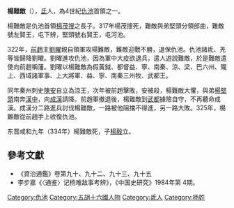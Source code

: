 '''楊難敵'''（{{bd|?||334年||}}），[[氐|氐]]人，為4世紀[[仇池|仇池]]首領之一。

楊難敵是仇池首領[[楊茂搜|楊茂搜]]之長子。317年楊茂搜死，難敵與弟堅頭分領部曲，難敵號左賢王，屯下辨，堅頭號右賢王，屯河池。

322年，[[前趙|前趙]]主[[劉曜|劉曜]]親自領軍攻楊難敵，難敵迎戰不勝，退保仇池。仇池諸氐、羌等皆歸降劉曜。劉曜進攻仇池，因為軍中大疫欲退兵，遣人遊說難敵，於是難敵遣使向前趙稱藩。劉曜以楊難敵為假黃鉞、都督益、寧、南秦、涼、梁、巴六州、隴上、西域諸軍事、上大將軍、益、寧、南秦三州牧、武都王。

同年秦州刺史[[陈安_(晋朝)|陳安]]自立為涼王，次年被前趙擊敗，安被殺，楊難敵大懼，與弟[[楊堅頭|楊堅頭]]南奔[[漢中|漢中]]，向[[成漢|成漢]]請降。前趙軍撤退後，楊難敵到[[武都|武都]]據險自守，不再聽命成漢。成漢分二路進兵討伐楊難敵，一路被他阻擋不得進，另一路大敗。325年，楊難敵從前趙手上收復仇池。

东晋咸和九年（334年）楊難敵死，子[[杨毅_(仇池)|楊毅]]立。

{{start box}}
{{s-before|[[楊茂搜|楊茂搜]]}}
{{s-title|[[仇池|仇池]]首領|317年—334年}}
{{s-after|[[楊毅_(仇池)|楊毅]]}}
{{end box}}

==參考文獻==
*《資治通鑑》卷第九十、九十二、九十三、九十五
* 李步嘉《〈通鉴〉记杨难敌事考辨》，《中国史研究》1984年第 4期。

[[Category:仇池|Category:仇池]]
[[Category:五胡十六國人物|Category:五胡十六國人物]]
[[Category:氐人|Category:氐人]]
[[Category:杨姓|Category:杨姓]]